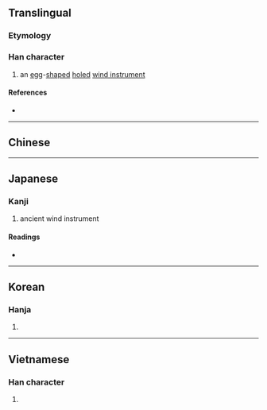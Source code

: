 {{character info}}
==Translingual==

===Etymology===
{{rfe|mul}}

===Han character===
{{Han char|rn=32|rad=土|as=14|sn=17|four=42131|canj=GHGF|ids=⿰土熏}}

# an [[egg]]-[[shape]]d [[hole]]d [[wind instrument]]

====References====
* {{Han ref|kx=0240.340|dkj=05546|dj=0480.230|hdz=10496.150|uh=58CE|ud=22734|bh=C0A5|bd=49317}}

----

==Chinese==
{{zh-see|塤|v}}

----

==Japanese==

===Kanji===
{{ja-kanji|grade=|rs=土14}}

# ancient wind instrument

====Readings====
* {{ja-readings
|goon=くん, こん
|kanon=くん, けん
|kun=[[はち]] (hachi), [[わん]] (wan)}}

----

==Korean==

===Hanja===
{{ko-hanja|hangeul=훈|rv=hun|mr=hun}}

# {{rfdef|ko|sort=土14}}

----

==Vietnamese==

===Han character===
{{vi-hantu|[[huân]]|rs=土14}}

# {{rfdef|vi|sort=土14}}